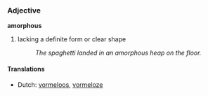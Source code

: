 ===Adjective===
'''amorphous'''

#lacking a definite form or clear shape
#:''The spaghetti landed in an amorphous heap on the floor.''

====Translations====
*Dutch: [[vormeloos]], [[vormeloze]]